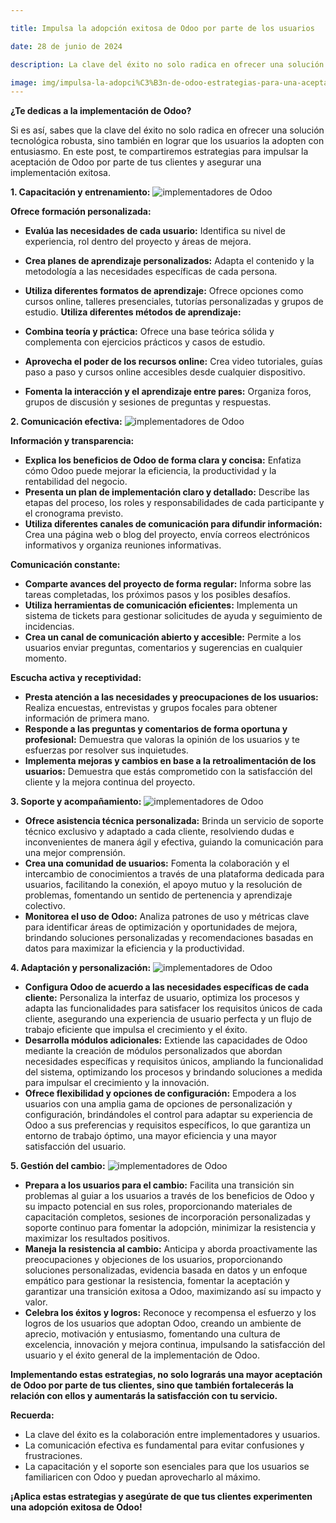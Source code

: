 ```yaml
---

title: Impulsa la adopción exitosa de Odoo por parte de los usuarios

date: 28 de junio de 2024

description: La clave del éxito no solo radica en ofrecer una solución tecnológica robusta, sino también en lograr que los usuarios la adopten con entusiasmo.

image: img/impulsa-la-adopci%C3%B3n-de-odoo-estrategias-para-una-aceptaci%C3%B3n-exitosa-por-parte-de-los-usuarios.png
---
```





**¿Te dedicas a la implementación de Odoo?**

Si es así, sabes que la clave del éxito no solo radica en ofrecer una solución tecnológica robusta, sino también en lograr que los usuarios la adopten con entusiasmo. En este post, te compartiremos estrategias para impulsar la aceptación de Odoo por parte de tus clientes y asegurar una implementación exitosa.

**1. Capacitación y entrenamiento:**
![implementadores de Odoo](https://res.cloudinary.com/dn5cltdre/image/upload/c_crop,g_auto,h_500,w_1200/alphaqueb/Odoo/adbxxj0bxlsilitxih59.jpg)

**Ofrece formación personalizada:**

- **Evalúa las necesidades de cada usuario:** Identifica su nivel de experiencia, rol dentro del proyecto y áreas de mejora.
- **Crea planes de aprendizaje personalizados:** Adapta el contenido y la metodología a las necesidades específicas de cada persona.
- **Utiliza diferentes formatos de aprendizaje:** Ofrece opciones como cursos online, talleres presenciales, tutorías personalizadas y grupos de estudio.
**Utiliza diferentes métodos de aprendizaje:**

- **Combina teoría y práctica:** Ofrece una base teórica sólida y complementa con ejercicios prácticos y casos de estudio.
- **Aprovecha el poder de los recursos online:** Crea video tutoriales, guías paso a paso y cursos online accesibles desde cualquier dispositivo.
- **Fomenta la interacción y el aprendizaje entre pares:** Organiza foros, grupos de discusión y sesiones de preguntas y respuestas.

**2. Comunicación efectiva:**
![implementadores de Odoo](https://res.cloudinary.com/dn5cltdre/image/upload/v1709102861/alphaqueb/Odoo/mlbmncmphq5is1dxey2j.jpg)

**Información y transparencia:**

- **Explica los beneficios de Odoo de forma clara y concisa:** Enfatiza cómo Odoo puede mejorar la eficiencia, la productividad y la rentabilidad del negocio.
- **Presenta un plan de implementación claro y detallado:** Describe las etapas del proceso, los roles y responsabilidades de cada participante y el cronograma previsto.
- **Utiliza diferentes canales de comunicación para difundir información:** Crea una página web o blog del proyecto, envía correos electrónicos informativos y organiza reuniones informativas.

**Comunicación constante:**

- **Comparte avances del proyecto de forma regular:** Informa sobre las tareas completadas, los próximos pasos y los posibles desafíos.
- **Utiliza herramientas de comunicación eficientes:** Implementa un sistema de tickets para gestionar solicitudes de ayuda y seguimiento de incidencias.
- **Crea un canal de comunicación abierto y accesible:** Permite a los usuarios enviar preguntas, comentarios y sugerencias en cualquier momento.

**Escucha activa y receptividad:**

- **Presta atención a las necesidades y preocupaciones de los usuarios:** Realiza encuestas, entrevistas y grupos focales para obtener información de primera mano.
- **Responde a las preguntas y comentarios de forma oportuna y profesional:** Demuestra que valoras la opinión de los usuarios y te esfuerzas por resolver sus inquietudes.
- **Implementa mejoras y cambios en base a la retroalimentación de los usuarios:** Demuestra que estás comprometido con la satisfacción del cliente y la mejora continua del proyecto.

**3. Soporte y acompañamiento:**
![implementadores de Odoo](https://res.cloudinary.com/dn5cltdre/image/upload/v1709102865/alphaqueb/Odoo/jrofmwrmk65fnxhrqqz6.jpg)

- **Ofrece asistencia técnica personalizada:** Brinda un servicio de soporte técnico exclusivo y adaptado a cada cliente, resolviendo dudas e inconvenientes de manera ágil y efectiva, guiando la comunicación para una mejor comprensión.
- **Crea una comunidad de usuarios:** Fomenta la colaboración y el intercambio de conocimientos a través de una plataforma dedicada para usuarios, facilitando la conexión, el apoyo mutuo y la resolución de problemas, fomentando un sentido de pertenencia y aprendizaje colectivo.
- **Monitorea el uso de Odoo:** Analiza patrones de uso y métricas clave para identificar áreas de optimización y oportunidades de mejora, brindando soluciones personalizadas y recomendaciones basadas en datos para maximizar la eficiencia y la productividad.

**4. Adaptación y personalización:**
![implementadores de Odoo](https://res.cloudinary.com/dn5cltdre/image/upload/v1709102861/alphaqueb/Odoo/mlbmncmphq5is1dxey2j.jpg)

- **Configura Odoo de acuerdo a las necesidades específicas de cada cliente:** Personaliza la interfaz de usuario, optimiza los procesos y adapta las funcionalidades para satisfacer los requisitos únicos de cada cliente, asegurando una experiencia de usuario perfecta y un flujo de trabajo eficiente que impulsa el crecimiento y el éxito.
- **Desarrolla módulos adicionales:** Extiende las capacidades de Odoo mediante la creación de módulos personalizados que abordan necesidades específicas y requisitos únicos, ampliando la funcionalidad del sistema, optimizando los procesos y brindando soluciones a medida para impulsar el crecimiento y la innovación.
- **Ofrece flexibilidad y opciones de configuración:** Empodera a los usuarios con una amplia gama de opciones de personalización y configuración, brindándoles el control para adaptar su experiencia de Odoo a sus preferencias y requisitos específicos, lo que garantiza un entorno de trabajo óptimo, una mayor eficiencia y una mayor satisfacción del usuario.

**5. Gestión del cambio:**
![implementadores de Odoo](https://res.cloudinary.com/dn5cltdre/image/upload/v1709102858/alphaqueb/Odoo/rrseqveokrpdhrztnpzk.jpg)

- **Prepara a los usuarios para el cambio:** Facilita una transición sin problemas al guiar a los usuarios a través de los beneficios de Odoo y su impacto potencial en sus roles, proporcionando materiales de capacitación completos, sesiones de incorporación personalizadas y soporte continuo para fomentar la adopción, minimizar la resistencia y maximizar los resultados positivos.
- **Maneja la resistencia al cambio:** Anticipa y aborda proactivamente las preocupaciones y objeciones de los usuarios, proporcionando soluciones personalizadas, evidencia basada en datos y un enfoque empático para gestionar la resistencia, fomentar la aceptación y garantizar una transición exitosa a Odoo, maximizando así su impacto y valor.
- **Celebra los éxitos y logros:** Reconoce y recompensa el esfuerzo y los logros de los usuarios que adoptan Odoo, creando un ambiente de aprecio, motivación y entusiasmo, fomentando una cultura de excelencia, innovación y mejora continua, impulsando la satisfacción del usuario y el éxito general de la implementación de Odoo.

**Implementando estas estrategias, no solo lograrás una mayor aceptación de Odoo por parte de tus clientes, sino que también fortalecerás la relación con ellos y aumentarás la satisfacción con tu servicio.**

**Recuerda:**

- La clave del éxito es la colaboración entre implementadores y usuarios.
- La comunicación efectiva es fundamental para evitar confusiones y frustraciones.
- La capacitación y el soporte son esenciales para que los usuarios se familiaricen con Odoo y puedan aprovecharlo al máximo.

**¡Aplica estas estrategias y asegúrate de que tus clientes experimenten una adopción exitosa de Odoo!**